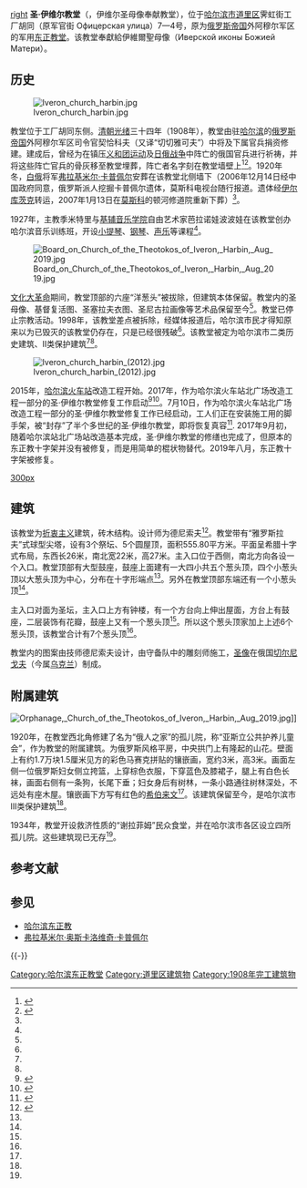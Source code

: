{{文物保护单位
| 级别 = 市县级
| 省名 = 黑龙江省
| 市/县名 = 哈尔滨市
| 图片 = [[File:Church_of_the_Theotokos_of_Iveron,_Harbin,_Aug_2019.jpg|200px]]
| 说明 = 修缮后的圣·伊维尔教堂外观
| 名称 = 伊维尔教堂
| 编号 = 3-35
| 分类 = 近现代代表性建筑
| 所在 = 道里区工厂胡同7—4号
| 坐标 = {{coord|45.761450|N|126.624062|E|display=inline,title}}
| 时代 = 1908年
}}

[[文件:Iveron_church_in_Harbin1.jpg|right]]
'''圣·伊维尔教堂'''（{{lang-ru|Храм в честь Иверской иконы Божией Матери}}，伊维尔圣母像奉献教堂），位于[[哈尔滨市|哈尔滨市]][[道里区|道里区]]霁虹街工厂胡同（原军官街 Офицерская улица）7—4号，原为[[俄罗斯帝国|俄罗斯帝国]]外阿穆尔军区的军用[[东正教|东正教堂]]。该教堂奉獻給伊維爾聖母像（Иверской иконы Божией Матери）。

== 历史 ==
[[File:Iveron_church_harbin.jpg|thumb]]

教堂位于工厂胡同东侧。[[清朝|清朝]][[光绪|光绪]]三十四年（1908年），教堂由驻[[哈尔滨|哈尔滨]]的[[俄罗斯帝国|俄罗斯帝国]]外阿穆尔军区司令官契恰科夫（又译“切切雅可夫”）中将及下属官兵捐资修建。建成后，曾经为在镇压[[义和团运动|义和团运动]]及[[日俄战争|日俄战争]]中阵亡的俄国官兵进行祈祷，并将这些阵亡官兵的骨灰移至教堂埋葬，阵亡者名字刻在教堂墙壁上<ref name=canpo>{{Cite web |url = http://news.sohu.com/20070312/n248656507.shtml |title = 哈尔滨珍贵保护建筑伊维尔教堂残破不堪 |author =  |date = 2007-03-12 |publisher = 搜狐 |language =  |accessdate =  |quote =  |archive-date = 2019-07-30 |archive-url = https://web.archive.org/web/20190730101602/http://news.sohu.com/20070312/n248656507.shtml |dead-url = no }}</ref><ref name=tu>{{Cite web|url =http://life.dbw.cn/system/2014/06/23/055804962.shtml|title =圣·伊维尔教堂修复图首次公布|author =|date =2014-06-23|publisher =东北网|language =|accessdate =|quote =|deadurl =yes|archiveurl =https://web.archive.org/web/20140723223311/http://life.dbw.cn/system/2014/06/23/055804962.shtml|archivedate =2014-07-23}}</ref>。1920年冬，[[白俄|白俄]]将军[[弗拉基米尔·卡普佩尔|弗拉基米尔·卡普佩尔]]安葬在该教堂北侧墙下（2006年12月14日经中国政府同意，俄罗斯派人挖掘卡普佩尔遗体，莫斯科电视台随行报道。遗体经[[伊尔库茨克|伊尔库茨克]]转运，2007年1月13日在[[莫斯科|莫斯科]]的顿河修道院重新下葬）<ref name=pp/>。

1927年，主教季米特里与[[基辅音乐学院|基辅音乐学院]]自由艺术家芭拉诺娃波波娃在该教堂创办哈尔滨音乐训练班，开设[[小提琴|小提琴]]、[[钢琴|钢琴]]、[[声乐|声乐]]等课程<ref name=tu/>。

[[File:Board_on_Church_of_the_Theotokos_of_Iveron,_Harbin,_Aug_2019.jpg|thumb]]

[[文化大革命|文化大革命]]期间，教堂顶部的六座“洋葱头”被拔除，但建筑本体保留。教堂内的圣母像、基督复活图、圣塞拉夫衣图、圣尼古拉画像等艺术品保留至今<ref name=tu/>。教堂已停止宗教活动。1998年，该教堂差点被拆除，经媒体报道后，哈尔滨市民才得知原来以为已毁灭的该教堂仍存在，只是已经很残破<ref name=pp/>。该教堂被定为哈尔滨市二类历史建筑、II类保护建筑<ref name=canpo/><ref name=tu/>。

[[File:Iveron_church_harbin_(2012).jpg|thumb]]

2015年，[[哈尔滨站|哈尔滨火车站]]改造工程开始。2017年，作为哈尔滨火车站北广场改造工程一部分的圣·伊维尔教堂修复工作启动<ref name=pp>{{Cite web |url = http://www.thepaper.cn/newsDetail_forward_1729810 |title = 哈尔滨火车站旁老教堂将“复活”，俄国名将卡普佩尔曾葬于此 |author =  |date = 2017-07-10 |publisher = 澎湃新闻 |language =  |accessdate =  |quote =  |archive-date = 2019-07-28 |archive-url = https://web.archive.org/web/20190728003332/http://www.thepaper.cn/newsDetail_forward_1729810 |dead-url = no }}</ref><ref>{{Cite web|url =http://www.harbin.gov.cn/info/news/index/detail/453320.htm|title =哈站北站房8月竣工开门迎客|author =|date =2017-03-31|publisher =中国哈尔滨|language =|accessdate =|quote =}}{{dead link|date=2018年5月 |bot=InternetArchiveBot |fix-attempted=yes }}</ref>。7月10日，作为哈尔滨火车站北广场改造工程一部分的圣·伊维尔教堂修复工作已经启动，工人们正在安装施工用的脚手架，被“封存”了半个多世纪的圣·伊维尔教堂，即将恢复真容<ref>{{Cite web |url=http://www.thepaper.cn/newsDetail_forward_1729810 |title=存档副本 |accessdate=2017-07-11 |archive-date=2019-07-28 |archive-url=https://web.archive.org/web/20190728003332/http://www.thepaper.cn/newsDetail_forward_1729810 |dead-url=no }}</ref>. 2017年9月初，随着哈尔滨站北广场站改造基本完成，圣·伊维尔教堂的修缮也完成了，但原本的东正教十字架并没有被修复，而是用简单的棍状物替代。2019年八月，东正教十字架被修复。

[[文件:Iveron_church_in_Harbin.jpg|300px]]

== 建筑 ==
该教堂为[[折衷主义|折衷主义]]建筑，砖木结构。设计师为德尼索夫<ref>{{Cite web  |url =http://hlj.people.com.cn/n2/2016/0823/c220039-28881335.html  |title =图说龙江：伊维尔教堂  |author =  |date =2016-08-23  |publisher =人民网  |language =  |accessdate =  |quote =  |archive-date =2017-07-10  |archive-url =https://web.archive.org/web/20170710174457/http://hlj.people.com.cn/n2/2016/0823/c220039-28881335.html  |dead-url =no  }}</ref>。教堂带有“雅罗斯拉夫”式球型尖塔，设有3个祭坛、5个圆屋顶，面积555.80平方米。平面呈希腊十字式布局，东西长26米，南北宽22米，高27米。主入口位于西侧，南北方向各设一个入口。教堂顶部有大型鼓座，鼓座上面建有一大四小共五个葱头顶，四个小葱头顶以大葱头顶为中心，分布在十字形端点<ref name=tu/>。另外在教堂顶部东端还有一个小葱头顶<ref name=pp/>。

主入口对面为圣坛，主入口上方有钟楼，有一个方台向上伸出屋面，方台上有鼓座，二层装饰有花瓣，鼓座上又有一个葱头顶<ref name=tu/>。所以这个葱头顶家加上上述6个葱头顶，该教堂合计有7个葱头顶<ref name=pp/>。

教堂内的图案由技师德尼索夫设计，由守备队中的雕刻师施工，[[圣像|圣像]]在俄国[[切尔尼戈夫|切尔尼戈夫]]（今属[[乌克兰|乌克兰]]）制成。

==附属建筑==
[[File:Orphanage,_Church_of_the_Theotokos_of_Iveron,_Harbin,_Aug_2019.jpg|thumb]]]]

1920年，在教堂西北角修建了名为“俄人之家”的孤儿院，称“亚斯立公共护养儿童会”，作为教堂的附属建筑。为俄罗斯风格平房，中央拱门上有隆起的山花。壁面上有约1.7万块1.5厘米见方的彩色马赛克拼贴的镶嵌画，宽约3米，高3米。画面左侧一位俄罗斯妇女侧立挎篮，上穿棕色衣服，下穿蓝色及膝裙子，腿上有白色长袜，画面右侧有一条狗，长尾下垂；妇女身后有树林，一条小路通往树林深处，不远处有座木屋。镶嵌画下方写有红色的[[希伯来文|希伯来文]]<ref name=pp/>。该建筑保留至今，是哈尔滨市III类保护建筑<ref name=canpo/>。

1934年，教堂开设救济性质的“谢拉菲姆”民众食堂，并在哈尔滨市各区设立四所孤儿院。这些建筑现已无存<ref name=pp/>。

==参考文献==
{{reflist}}

== 参见 ==
{{commonscat|Iveron church in Harbin}}
*[[哈尔滨东正教|哈尔滨东正教]]
*[[弗拉基米尔·奥斯卡洛维奇·卡普佩尔|弗拉基米尔·奥斯卡洛维奇·卡普佩尔]]

{{-}}
{{哈尔滨教堂}}

[[Category:哈尔滨东正教堂|Category:哈尔滨东正教堂]]
[[Category:道里区建筑物|Category:道里区建筑物]]
[[Category:1908年完工建筑物|Category:1908年完工建筑物]]